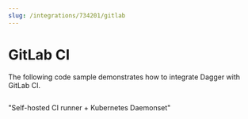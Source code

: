 ```yaml
---
slug: /integrations/734201/gitlab
---
```


# GitLab CI

The following code sample demonstrates how to integrate Dagger with GitLab CI.

```yaml title=".gitlab-ci.yml" file=./snippets/gitlab.yml
```

"Self-hosted CI runner + Kubernetes Daemonset"
